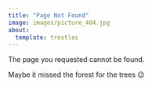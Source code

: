 ```yaml
---
title: "Page Not Found"
image: images/picture_404.jpg
about:
  template: trestles
---
```


The page you requested cannot be found.

Maybe it missed the forest for the trees 😉

